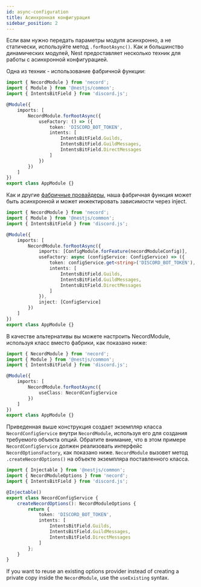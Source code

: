 ```yaml
---
id: async-configuration
title: Асинхронная конфигурация
sidebar_position: 2
---
```


Если вам нужно передать параметры модуля асинхронно, а не статически, используйте метод `.forRootAsync()`. Как и большинство динамических модулей, Nest предоставляет несколько техник для работы с асинхронной конфигурацией.

Одна из техник - использование фабричной функции:

```typescript title="src/app.module.ts"
import { NecordModule } from 'necord';
import { Module } from '@nestjs/common';
import { IntentsBitField } from 'discord.js';

@Module({
    imports: [
        NecordModule.forRootAsync({
            useFactory: () => ({
                token: 'DISCORD_BOT_TOKEN',
                intents: [
                    IntentsBitField.Guilds,
                    IntentsBitField.GuildMessages,
                    IntentsBitField.DirectMessages
                ]
            })
        })
    ]
})
export class AppModule {}
```

Как и другие [фабричные провайдеры](https://docs.nestjs.com/fundamentals/custom-providers#factory-providers-usefactory), наша фабричная функция может быть асинхронной и может инжектировать зависимости через inject.

```typescript title="src/app.module.ts"
import { NecordModule } from 'necord';
import { Module } from '@nestjs/common';
import { IntentsBitField } from 'discord.js';

@Module({
    imports: [
        NecordModule.forRootAsync({
            imports: [ConfigModule.forFeature(necordModuleConfig)],
            useFactory: async (configService: ConfigService) => ({
                token: configService.get<string>('DISCORD_BOT_TOKEN'),
                intents: [
                    IntentsBitField.Guilds,
                    IntentsBitField.GuildMessages,
                    IntentsBitField.DirectMessages
                ]
            }),
            inject: [ConfigService]
        })
    ]
})
export class AppModule {}
```

В качестве альтернативы вы можете настроить NecordModule, используя класс вместо фабрики, как показано ниже:

```typescript title="src/app.module.ts"
import { NecordModule } from 'necord';
import { Module } from '@nestjs/common';
import { IntentsBitField } from 'discord.js';

@Module({
    imports: [
        NecordModule.forRootAsync({
            useClass: NecordConfigService
        })
    ]
})
export class AppModule {}
```

Приведенная выше конструкция создает экземпляр класса `NecordConfigService` внутри `NecordModule`, используя его для создания требуемого объекта опций. Обратите внимание, что в этом примере `NecordConfigService` должен реализовать интерфейс `NecordOptionsFactory`, как показано ниже. `NecordModule` вызовет метод `.createNecordOptions()` на объекте экземпляра поставленного класса.

```typescript title="src/discord-config.service.ts"
import { Injectable } from '@nestjs/common';
import { NecordModuleOptions } from 'necord';
import { IntentsBitField } from 'discord.js';

@Injectable()
export class NecordConfigService {
    createNecordOptions(): NecordModuleOptions {
        return {
            token: 'DISCORD_BOT_TOKEN',
            intents: [
                IntentsBitField.Guilds,
                IntentsBitField.GuildMessages,
                IntentsBitField.DirectMessages
            ]
        };
    }
}
```

If you want to reuse an existing options provider instead of creating a private copy inside the `NecordModule`, use the `useExisting` syntax.
